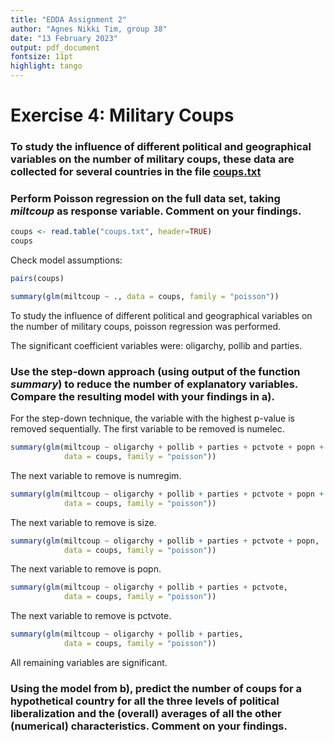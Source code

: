```yaml
---
title: "EDDA Assignment 2"
author: "Agnes Nikki Tim, group 38"
date: "13 February 2023"
output: pdf_document
fontsize: 11pt
highlight: tango
---
```


# Exercise 4: Military Coups

### To study the influence of different political and geographical variables on the number of military coups, these data are collected for several countries in the file [coups.txt](https://canvas.vu.nl/courses/68030/files/6051349?wrap=1 "coups.txt")

### Perform Poisson regression on the full data set, taking *miltcoup* as response variable. Comment on your findings.

```r
coups <- read.table("coups.txt", header=TRUE)
coups
```

Check model assumptions:

```r
pairs(coups)
```

```r
summary(glm(miltcoup ~ ., data = coups, family = "poisson"))
```

To study the influence of different political and geographical variables on the number of military coups, poisson regression was performed.

The significant coefficient variables were: oligarchy, pollib and parties.

### Use the step-down approach (using output of the function *summary*) to reduce the number of explanatory variables. Compare the resulting model with your findings in a).

For the step-down technique, the variable with the highest p-value is removed sequentially. The first variable to be removed is numelec.

```r
summary(glm(miltcoup ~ oligarchy + pollib + parties + pctvote + popn + size + numregim, 
            data = coups, family = "poisson"))
```

The next variable to remove is numregim.

```r
summary(glm(miltcoup ~ oligarchy + pollib + parties + pctvote + popn + size, 
            data = coups, family = "poisson"))
```

The next variable to remove is size.

```r
summary(glm(miltcoup ~ oligarchy + pollib + parties + pctvote + popn, 
            data = coups, family = "poisson"))
```

The next variable to remove is popn.

```r
summary(glm(miltcoup ~ oligarchy + pollib + parties + pctvote, 
            data = coups, family = "poisson"))
```

The next variable to remove is pctvote.

```r
summary(glm(miltcoup ~ oligarchy + pollib + parties, 
            data = coups, family = "poisson"))
```

All remaining variables are significant.

### Using the model from b), predict the number of coups for a hypothetical country for all the three levels of political liberalization and the (overall) averages of all the other (numerical) characteristics. Comment on your findings.

